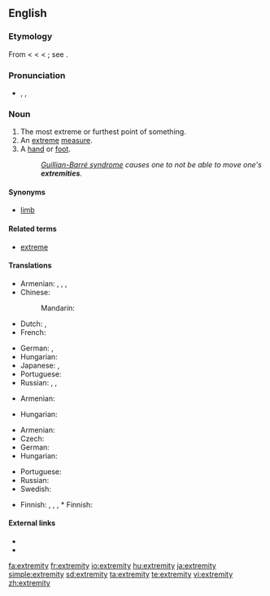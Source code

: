 ==English==

===Etymology===
From {{etyl|enm}} {{term|extremite}} < {{etyl|fro}} {{term|extremite}} < {{etyl|la}} {{term|extremitas||the extremity or end}} < {{term|extremis||furthest, extreme}}; see {{term|extreme}}.

===Pronunciation===
* {{enPR|ĭkstrĕ'mĭtē}}, {{IPA|/ɪkˈstrɛmɪti/}}, {{SAMPA|/Ik"strEmIti/}}

===Noun===
{{en-noun|extremities}}

# The most extreme or furthest point of something.
# An [[extreme]] [[measure]].
# A [[hand]] or [[foot]].
#: ''[[Guillian-Barré syndrome]] causes one to not be able to move one's '''extremities'''.''

====Synonyms====
* [[limb]]

====Related terms====
* [[extreme]]

====Translations====
{{trans-top|furthest point}}
* Armenian: {{t-|hy|ծայր|tr=çayr|sc=Armn|xs=Armenian}},  {{t-|hy|եզր|tr=ezr|sc=Armn|xs=Armenian}},  {{t-|hy|վերջ|tr=verǰ|sc=Armn|xs=Armenian}},  {{t|hy|վերջավորություն|tr=verǰavorut’yun|sc=Armn|xs=Armenian}}
* Chinese:
*: Mandarin: {{t|zh|末端|tr=mòduān|sc=Hani}}
* Dutch: {{t-|nl|uiterste|n}}, {{t+|nl|extremiteit|f}}
* French: {{t|fr|extrémité|f}}
{{trans-mid}}
* German: {{t|de|Extremität|f}},  {{t|de|äußerstes Ende|n}}
* Hungarian: {{t|hu|véglet}}
* Japanese: {{t|ja|果て|tr=はて, hate|sc=Jpan}},  {{t|ja|末端|tr=まったん, mattan|sc=Jpan}}
* Portuguese: {{t+|pt|extremidade|f}}
* Russian: {{t|ru|край|m|tr=kraj|sc=Cyrl}},  {{t|ru|оконечность|f|tr=okonéčnost'|sc=Cyrl}},  {{t|ru|конец|m|tr=konéc|sc=Cyrl}}
{{trans-bottom}}

{{trans-top|extreme measure}}
* Armenian: {{t|hy|ծայրահեղություն|tr=çayraheġut’yun|sc=Armn|xs=Armenian}}
{{trans-mid}}
* Hungarian: {{t+|hu|szélsőség}}
{{trans-bottom}}

{{trans-top|hand or foot}}
* Armenian: {{t|hy|վերջավորություն|tr=verǰavorut’yun|sc=Armn|xs=Armenian}}
* Czech: {{t-|cs|končetina|f}}
* German: {{t|de|Extremität|f}}
* Hungarian: {{t+|hu|végtag}}
{{trans-mid}}
* Portuguese: {{t+|pt|extremidade|f}}
* Russian: {{t|ru|конечность|f|sc=Cyrl}}
* Swedish: {{t-|sv|extremitet|c}}
{{trans-bottom}}

{{checktrans-top}}
* Finnish: {{t-|fi|ääripää}}, {{t|fi|äärimmäisyys}}, {{t+|fi|äärimmäinen}} {{t-|fi|toimenpide}}, * Finnish: {{t+|fi|raaja}}
{{checktrans-mid}}
{{checktrans-bottom}}

====External links====
* {{R:Webster 1913}}
* {{R:Century 1911}}

[[fa:extremity]]
[[fr:extremity]]
[[io:extremity]]
[[hu:extremity]]
[[ja:extremity]]
[[simple:extremity]]
[[sd:extremity]]
[[ta:extremity]]
[[te:extremity]]
[[vi:extremity]]
[[zh:extremity]]
